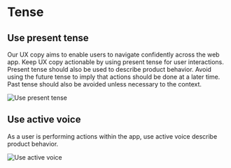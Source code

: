 # Tense

## Use present tense

Our UX copy aims to enable users to navigate confidently across the web app. Keep UX copy actionable by using present tense for user interactions.
Present tense should also be used to describe product behavior. Avoid using the future tense to imply that actions should be done at a later time.
Past tense should also be avoided unless necessary to the context.

![Use present tense](/present-tense.jpg)

## Use active voice

As a user is performing actions within the app, use active voice describe product behavior.

![Use active voice](/active-voice.jpg)
